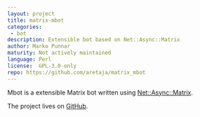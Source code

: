 ```yaml
---
layout: project
title: matrix-mbot
categories:
 - bot
description: Extensible bot based on Net::Async::Matrix
author: Marko Punnar
maturity: Not actively maintained
language: Perl
license:  GPL-3.0-only
repo: https://github.com/aretaja/matrix_mbot
---
```


Mbot is a extensible Matrix bot written using [Net::Async::Matrix](https://metacpan.org/release/Net-Async-Matrix).

The project lives on [GitHub](https://github.com/aretaja/matrix_mbot).
